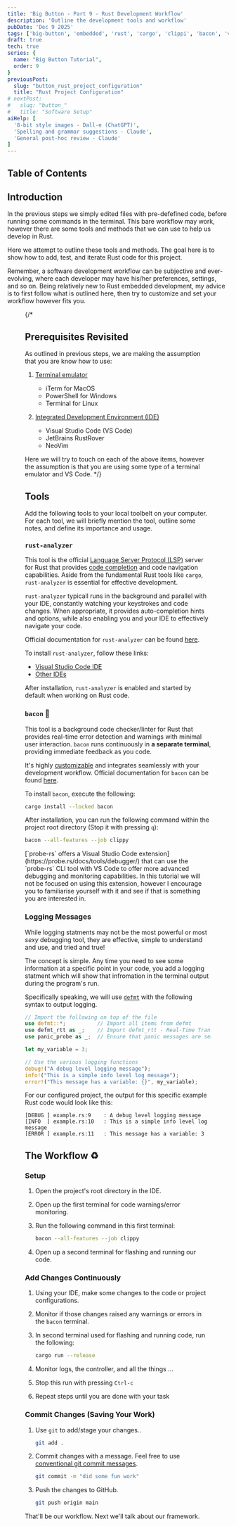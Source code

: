 ```yaml
---
title: 'Big Button - Part 9 - Rust Development Workflow'
description: 'Outline the development tools and workflow'
pubDate: 'Dec 9 2025'
tags: ['big-button', 'embedded', 'rust', 'cargo', 'clippi', 'bacon', 'vscode']
draft: true
tech: true
series: {
  name: "Big Button Tutorial",
  order: 9
}
previousPost:
  slug: "button_rust_project_configuration"
  title: "Rust Project Configuration"
# nextPost: 
#   slug: "button_"
#   title: "Software Setup"
aiHelp: [
  '8-bit style images - Dall-e (ChatGPT)',
  'Spelling and grammar suggestions - Claude',
  'General post-hoc review - Claude'
]
---
```


## Table of Contents

## Introduction

<Tag color="green" txt="💻 HACKER" /> In the previous steps we simply edited files with pre-defefined code, before
running some commands in the terminal. This bare workflow may work, however there
are some tools and methods that we can use to help us develop in Rust.

Here we attempt to outline these tools and methods.
The goal here is to show how to add, test, and iterate Rust code for this project.

<Aside variant="tip">
  Remember, a software development workflow can be subjective and ever-evolving, where
  each developer may have his/her preferences, settings, and so on. Being relatively new to Rust 
  embedded development, my advice is to first follow what is outlined here, then try
  to customize and set your workflow however fits you.
</Aside>

<Figure
  src={fixCrabRobot}
  caption="Getting ready to set our tooling and workflow"
  url="https://www.youtube.com/watch?v=Vhh_GeBPOhs"
/>

{/*
## Prerequisites Revisited

As outlined in previous steps, we are making the assumption that you are know
how to use:

1. [Terminal emulator](https://en.wikipedia.org/wiki/Terminal_emulator)

    - iTerm for MacOS
    - PowerShell for Windows
    - Terminal for Linux

2. [Integrated Development Environment (IDE)](https://en.wikipedia.org/wiki/Integrated_development_environment)

    - Visual Studio Code (VS Code)
    - JetBrains RustRover
    - NeoVim

Here we will try to touch on each of the above items, however the assumption is that
you are using some type of a terminal emulator and VS Code.
*/}

## Tools

Add the following tools to your local toolbelt on your computer. For each tool,
we will briefly mention the tool, outline some notes, and define its importance
and usage.

### `rust-analyzer`

This tool is the official [Language Server Protocol (LSP)](https://microsoft.github.io/language-server-protocol/)
server for Rust that provides [code completion](https://en.wikipedia.org/wiki/Code_completion) and
code navigation capabilities. Aside from the fundamental Rust tools like `cargo`, `rust-analyzer`
is essential for effective development.

`rust-analyzer` typicall runs in the background and parallel with your IDE, constantly watching
your keystrokes and code changes. When appropriate, it provides auto-completion
hints and options, while also enabling you and your IDE to effectively navigate your
code.

Official documentation for `rust-analyzer` can be found [here](https://rust-analyzer.github.io/book/index.html).

To install `rust-analyzer`, follow these links:

- [Visual Studio Code IDE](https://marketplace.visualstudio.com/items?itemName=rust-lang.rust-analyzer)
- [Other IDEs](https://rust-analyzer.github.io/book/other_editors.html)

After installation, `rust-analyzer` is enabled and started by default when working on Rust code.


### `bacon` 🥓

This tool is a background code checker/linter for Rust that provides real-time error detection and
warnings with minimal user interaction. `bacon` runs continuously
in **a separate terminal**, providing immediate feedback as you code. 

It's highly [customizable](https://dystroy.org/bacon/config/#configuration-files) and integrates
seamlessly with your development workflow. Official documentation for `bacon` can be found [here](https://dystroy.org/bacon/).

To install `bacon`, execute the following:

```sh
cargo install --locked bacon
```

After installation, you can run the following command within the project
root directory (Stop it with pressing `q`):

```sh
bacon --all-features --job clippy
```

<Aside variant="tip">
  [`probe-rs` offers a Visual Studio Code extension](https://probe.rs/docs/tools/debugger/)
  that can use the `probe-rs` CLI tool with VS Code to offer more advanced debugging and monitoring capabilities.
  In this tutorial we will not be focused on using this extension, however I encourage
  you to familiarise yourself with it and see if that is something you are interested in.
</Aside>


### Logging Messages

While logging statments may not be the most powerful
or most *sexy* debugging tool, they are effective, simple to
understand and use, and tried and true!

The concept is simple. Any time you need to see some information at a specific
point in your code, you add a logging statment which will show that
infromation in the terminal output during the program's run.

Specifically speaking, we will use [`defmt`](https://defmt.ferrous-systems.com/)
with the following syntax to output logging.

```rust title="example.rs"
// Import the following on top of the file
use defmt::*;          // Import all items from defmt 
use defmt_rtt as _;    // Import defmt_rtt - Real-Time Transfer (RTT) as transport for defmt log
use panic_probe as _;  // Ensure that panic messages are send through the debug probe

let my_variable = 3;

// Use the various logging functions
debug!("A debug level logging message");
info!("This is a simple info level log message");
error!("This message has a variable: {}", my_variable);
```

For our configured project, the output for this specific example
Rust code would look like this:

```log frame="none"
[DEBUG ] example.rs:9    : A debug level logging message
[INFO  ] example.rs:10   : This is a simple info level log message
[ERROR ] example.rs:11   : This message has a variable: 3
```


## The Workflow ♻️

### Setup

1. Open the project's root directory in the IDE.

2. Open up the first terminal for code warnings/error monitoring.

3. Run the following command in this first terminal:

    ```sh
    bacon --all-features --job clippy
    ```

4. Open up a second terminal for flashing and running our code.


### Add Changes Continuously

1. Using your IDE, make some changes to the code or project configurations.

2. Monitor if those changes raised any warnings or errors in the `bacon` terminal.

3. In second terminal used for flashing and running code, run the following:

    ```sh
    cargo run --release
    ```

4. Monitor logs, the controller, and all the things ...

5. Stop this run with pressing `Ctrl-c`

6. Repeat steps until you are done with your task


### Commit Changes (Saving Your Work)

1. Use `git` to add/stage your changes..

    ```sh
    git add .
    ```

2. Commit changes with a message. Feel free to use
   [conventional git commit messages](https://www.conventionalcommits.org/en/v1.0.0/).

    ```sh
    git commit -m "did some fun work"
    ```

3. Push the changes to GitHub.

    ```sh
    git push origin main
    ```

<span class="text-accentColor font-bold">
  That'll be our workflow. Next we'll talk about our framework.
</span>

